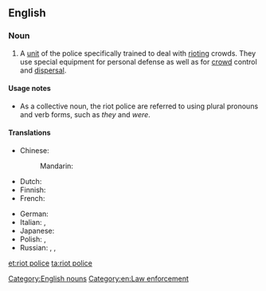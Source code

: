 ==English==
{{wikipedia}}

===Noun===
{{en-noun|-}} 

# A [[unit]] of the police specifically trained to deal with [[riot#Verb|riot]]ing crowds. They use special equipment for personal defense as well as for [[crowd]] control and [[dispersal]].

====Usage notes====
* As a collective noun, the riot police are referred to using plural pronouns and verb forms, such as ''they'' and ''were''.

====Translations====
{{trans-top|a unit of police specifically trained to deal with rioting crowds}}
* Chinese:
*: Mandarin: {{t+|cmn|防暴警察|tr=fángbào jǐngchá|sc=Hani}}
* Dutch: {{t|nl|oproerpolitie|f}}
* Finnish: {{t+|fi|mellakkapoliisi}}
* French: {{t|fr|police antiémeute|f}}
{{trans-mid}}
* German: {{t|de|Bereitschaftspolizei|f}}
* Italian: {{t+|it|celere}}, {{t|it|polizia antisommossa|f}}
* Japanese: {{t|ja|機動隊|tr=きどうたい, kidōtai|sc=Jpan}}
* Polish: {{t|pl|oddziały prewencji|m-p}}, {{t+|pl|prewencja|f}} {{qualifier|colloquial}}
* Russian: {{t+|ru|ОМО́Н|m|sc=Cyrl}}, {{t|ru|[[поли́ция]] по [[охрана|охра́не]] [[общественный|обще́ственного]] [[порядок|поря́дка]]|f|tr=polícija po oxráne obščéstvennovo porjádka|sc=Cyrl}}, {{t+|ru|спецна́з|m|sc=Cyrl}}
{{trans-bottom}}

[[Category:English nouns]]
[[Category:en:Law enforcement]]

[[et:riot police]]
[[ta:riot police]]